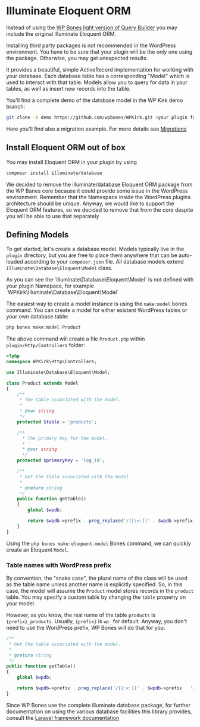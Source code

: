 
# Illuminate Eloquent ORM

Instead of using the [WP Bones light version of Query Builder](query-builder) you may include the original Illuminate Eloquent ORM.

<Callout type="warning">
Installing third party packages is not recommended in the WordPress environment. You have to be sure that your plugin will be the only one using the package. Otherwise, you may get unexpected results.
</Callout>

It provides a beautiful, simple ActiveRecord implementation for working with your database. Each database table has a corresponding "Model" which is used to interact with that table. Models allow you to query for data in your tables, as well as insert new records into the table.

You'll find a complete demo of the database model in the WP Kirk demo branch:

```sh copy
git clone -b demo https://github.com/wpbones/WPKirk.git <your plugin folder>
```

Here you'll find also a migration example. For more details see [Migrations](migrations)

## Install Eloquent ORM out of box

You may install Eloquent ORM in your plugin by using

```sh copy
composer install illuminate/database
```

<Callout type="warning">
We decided to remove the illuminate/database Eloquent ORM package from the WP Banes core because it could provide some issue in the WordPress environment. Remember that the Namespace inside the WordPress plugins architecture should be unique. Anyway, we would like to support the Eloquent ORM features, so we decided to remove that from the core despite you will be able to use that separately
</Callout>

## Defining Models

To get started, let's create a database model. Models typically live in the `plugin` directory, but you are free to place them anywhere that can be auto-loaded according to your `composer.json` file. All database models extend `Illuminate\Database\Eloquent\Model` class.

<Callout>
As you can see the `Illuminate\Database\Eloquent\Model` is not defined with your plugin Namepace, for example `WPKirk\Illuminate\Database\Eloquent\Model`
</Callout>


The easiest way to create a model instance is using the `make:model` bones command. You can create a model for either existent WordPress tables or your own database table:

```sh copy
php bones make:model Product
```

The above command will create a file `Product.php` within `plugin/Http/Controllers` folder:

```php copy
<?php
namespace WPKirk\Http\Controllers;

use Illuminate\Database\Eloquent\Model;

class Product extends Model
{
    /**
     * The table associated with the model.
     *
     * @var string
     */
    protected $table = 'products';

    /**
      * The primary key for the model.
      *
      * @var string
      */
    protected $primaryKey = 'log_id';

    /**
     * Get the table associated with the model.
     *
     * @return string
     */
    public function getTable()
    {
        global $wpdb;

        return $wpdb->prefix . preg_replace('/[[:<:]]' . $wpdb->prefix . '/', '', parent::getTable(), 1);
    }
}
```

Using the `php bones make:eloquent-model` Bones command, we can quickly create an Eloquent `Model`.

### Table names with WordPress prefix

By convention, the "snake case", the plural name of the class will be used as the table name unless another name is explicitly specified. So, in this case, the model will assume the `Product` model stores records in the `product` table. You may specify a custom table by changing the `table` property on your model.

However, as you know, the real name of the table `products` is `{prefix}_products`. Usually, `{prefix}` is `wp_` for default. Anyway, you don't need to use the WordPress prefix, WP Bones will do that for you:

```php copy
/**
 * Get the table associated with the model.
 *
 * @return string
 */
public function getTable()
{
    global $wpdb;

    return $wpdb->prefix . preg_replace('/[[:<:]]' . $wpdb->prefix . '/', '', parent::getTable(), 1);
}
```

Since WP Bones use the complete illuminate database package, for further documentation on using the various database facilities this library provides, consult the [Laravel framework documentation](https://laravel.com/docs/8.x/eloquent)
